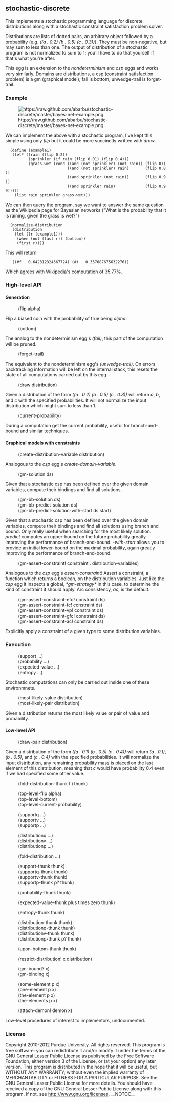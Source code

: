 
== stochastic-discrete ==

This implements a stochastic programming language for discrete
distributions along with a stochastic constraint satisfaction problem
solver.

Distributions are lists of dotted pairs, an arbitrary object followed
by a probability (e.g. ''((a . 0.2) (b . 0.5) (c . 0.3))''). They must
be non-negative, but may sum to less than one. The output of
distribution of a stochastic program is not normalized to sum to 1;
you'll have to do that yourself if that's what you're after.

This egg is an extension to the ''nondeterminism'' and ''csp'' eggs
and works very similarly. Domains are distributions, a csp (constraint
satisfaction problem) is a gm (graphical model), fail is bottom,
unwedge-trail is forget-trail.

=== Example ===

[[Image:https://raw.github.com/abarbu/stochastic-discrete/master/bayes-net-example.png]]

We can implement the above with a stochastic program, I've kept this
simple using only ''flip'' but it could be more succinctly written
with ''draw''.

   (define (example1)
    (let* ((rain (flip 0.2))
           (sprinkler (if rain (flip 0.01) (flip 0.4)))
           (grass-wet (cond ((and (not sprinkler) (not rain)) (flip 0))
                            ((and (not sprinkler) rain)       (flip 0.8))
                            ((and sprinkler (not rain))       (flip 0.9))
                            ((and sprinkler rain)             (flip 0.99)))))
     (list rain sprinkler grass-wet)))

We can then query the program, say we want to answer the same question
as the Wikipedia page for Bayesian networks ("What is the probability
that it is raining, given the grass is wet?")

   (normalize-distribution
    (distribution
     (let ((r (example1)))
      (when (not (last r)) (bottom))
      (first r))))

This will return

    ((#f . 0.642312324367724) (#t . 0.357687675632276))

Which agrees with Wikipedia's computation of 35.77%.

=== High-level API ===

==== Generation ====

:(flip alpha)

Flip a biased coin with the probability of true being ''alpha''.

:(bottom)

The analog to the nondeterminism egg's ''(fail)'', this part of the
computation will be pruned.

:(forget-trail)

The equivalent to the nondeterminism egg's ''(unwedge-trail)''. On
errors backtracking information will be left on the internal stack,
this resets the state of all computations carried out by this egg.

:(draw distribution)

Given a distribution of the form ''((a . 0.2) (b . 0.5) (c . 0.3))''
will return ''a'', ''b'', and ''c'' with the specified
probabilities. It will not normalize the input distribution which
might sum to less than 1.

:(current-probability)

During a computation get the current probability, useful for
branch-and-bound and similar techniques.

==== Graphical models with constraints ====

:(create-distribution-variable distribution)

Analogous to the ''csp'' egg's ''create-domain-variable''.

:(gm-solution ds)

Given that a stochastic csp has been defined over the given domain
variables, compute their bindings and find all solutions.

:(gm-bb-solution ds)
:(gm-bb-predict-solution ds)
:(gm-bb-predict-solution-with-start ds start)

Given that a stochastic csp has been defined over the given domain
variables, compute their bindings and find all solutions using branch
and bound. Only really useful when searching for the most likely
solution. ''predict'' computes an upper-bound on the future
probability greatly improving the performance of
branch-and-bound. ''-with-start'' allows you to provide an initial
lower-bound on the maximal probability, again greatly improving the
performance of branch-and-bound.

:(gm-assert-constraint! constraint . distribution-variables)

Analogous to the ''csp'' egg's ''assert-constraint!'' Assert a
constraint, a function which returns a boolean, on the distribution
variables. Just like the ''csp'' egg it inspects a global,
''*gm-strategy*'' in this case, to determine the kind of constraint it
should apply. Arc consistency, ''ac'', is the default.

:(gm-assert-constraint-efd! constraint ds)
:(gm-assert-constraint-fc! constraint ds)
:(gm-assert-constraint-vp! constraint ds)
:(gm-assert-constraint-gfc! constraint ds)
:(gm-assert-constraint-ac! constraint ds)

Explicitly apply a constraint of a given type to some distribution
variables.

=== Execution ===

:(support ...)
:(probability ...)
:(expected-value ...)
:(entropy ...)

Stochastic computations can only be carried out inside one of these
environmnets.

:(most-likely-value distribution)
:(most-likely-pair distribution)

Given a distribution returns the most likely value or pair of value
and probability.

==== Low-level API ====

:(draw-pair distribution)

Given a distribution of the form ''((a . 0.1) (b . 0.5) (c . 0.4))''
will return ''(a . 0.1)'', ''(b . 0.5)'', and ''(c . 0.4)'' with the
specified probabilities. It will normalize the input distribution, any
remaining probability mass is placed on the last element of this
distribution, meaning that ''c'' would have probability 0.4 even if we
had specified some other value.

:(fold-distribution-thunk f i thunk)

:(top-level-flip alpha)
:(top-level-bottom)
:(top-level-current-probability)

:(supportq ...)
:(supportv ...)
:(supportp ...)

:(distributionq ...)
:(distributionv ...)
:(distributionp ...)

:(fold-distribution ...)

:(support-thunk thunk)
:(supportq-thunk thunk)
:(supportv-thunk thunk)
:(supportp-thunk p? thunk)

:(probability-thunk thunk)

:(expected-value-thunk plus times zero thunk)

:(entropy-thunk thunk)

:(distribution-thunk thunk)
:(distributionq-thunk thunk)
:(distributionv-thunk thunk)
:(distributionp-thunk p? thunk)

:(upon-bottom-thunk thunk)

:(restrict-distribution! x distribution)

:(gm-bound? x)
:(gm-binding x)

:(some-element p x)
:(one-element p x)
:(the-element p x)
:(the-elements p x)

:(attach-demon! demon x)

Low-level procedures of interest to implementors, undocumented.

=== License ===

Copyright 2010-2012 Purdue University. All rights reserved.
This program is free software: you can redistribute it and/or modify
it under the terms of the GNU General Lesser Public License as published by
the Free Software Foundation, either version 3 of the License, or
(at your option) any later version.
This program is distributed in the hope that it will be useful,
but WITHOUT ANY WARRANTY; without even the implied warranty of
MERCHANTABILITY or FITNESS FOR A PARTICULAR PURPOSE.  See the
GNU General Lesser Public License for more details.
You should have received a copy of the GNU General Lesser Public License
along with this program.  If not, see http://www.gnu.org/licenses.
__NOTOC__

